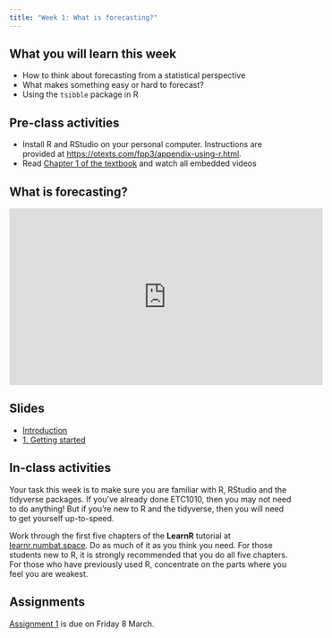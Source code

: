 ```yaml
---
title: "Week 1: What is forecasting?"
---
```


## What you will learn this week

* How to think about forecasting from a statistical perspective
* What makes something easy or hard to forecast?
* Using the `tsibble` package in R

## Pre-class activities

* Install R and RStudio on your personal computer. Instructions are provided at [https://otexts.com/fpp3/appendix-using-r.html](https://otexts.com/fpp3/appendix-using-r.html).
* Read [Chapter 1 of the textbook](http://OTexts.com/fpp3/intro.html) and watch all embedded videos

## What is forecasting?

<iframe width="560" height="315" src="https://www.youtube.com/embed/HNJYRf0mvxg?si=k0wfI3Sq68TPm4Ek" title="YouTube video player" frameborder="0" allow="accelerometer; autoplay; clipboard-write; encrypted-media; gyroscope; picture-in-picture; web-share" allowfullscreen></iframe>

## Slides

* [Introduction](slides/etc3550_intro.pdf)
* [1. Getting started](slides/1-getting-started.pdf)

## In-class activities

Your task this week is to make sure you are familiar with R, RStudio and the tidyverse packages. If you've already done ETC1010, then you may not need to do anything! But if you're new to R and the tidyverse, then you will need to get yourself up-to-speed.

Work through the first five chapters of the **LearnR** tutorial at [learnr.numbat.space](https://learnr.numbat.space). Do as much of it as you think you need. For those students new to R, it is strongly recommended that you do all five chapters. For those who have previously used R, concentrate on the parts where you feel you are weakest.

## Assignments

[Assignment 1](https://learning.monash.edu/mod/quiz/view.php?id=1343906) is due on Friday 8 March.
